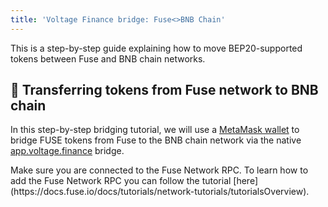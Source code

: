 ```yaml
---
title: 'Voltage Finance bridge: Fuse<>BNB Chain'
---
```


This is a step-by-step guide explaining how to move BEP20-supported tokens between Fuse and BNB chain networks.

## 🌉 Transferring tokens from Fuse network to BNB chain 

In this step-by-step bridging tutorial, we will use a [MetaMask wallet](https://metamask.io/download/) to bridge FUSE tokens from Fuse to the BNB chain network via the native [app.voltage.finance](https://app.voltage.finance/#/bridge) bridge.

<Admonition type="info" title="Note">
  Make sure you are connected to the Fuse Network RPC. To learn how to add the Fuse Network RPC you can follow the tutorial [here](https://docs.fuse.io/docs/tutorials/network-tutorials/tutorialsOverview).
</Admonition>
